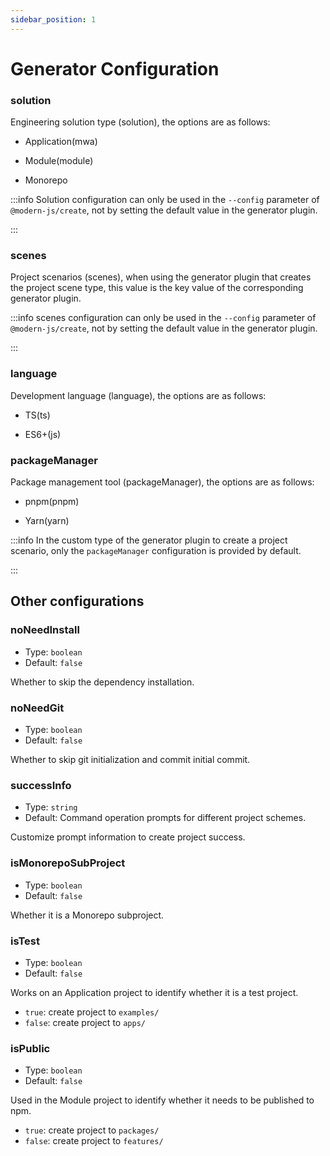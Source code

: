 ```yaml
---
sidebar_position: 1
---
```


# Generator Configuration

### solution

Engineering solution type (solution), the options are as follows:

- Application(mwa)

- Module(module)

- Monorepo

:::info
Solution configuration can only be used in the `--config` parameter of `@modern-js/create`, not by setting the default value in the generator plugin.

:::

### scenes

Project scenarios (scenes), when using the generator plugin that creates the project scene type, this value is the key value of the corresponding generator plugin.

:::info
scenes configuration can only be used in the `--config` parameter of `@modern-js/create`, not by setting the default value in the generator plugin.

:::

### language

Development language (language), the options are as follows:

- TS(ts)

- ES6+(js)

### packageManager

Package management tool (packageManager), the options are as follows:

- pnpm(pnpm)

- Yarn(yarn)

:::info
In the custom type of the generator plugin to create a project scenario, only the `packageManager` configuration is provided by default.

:::

## Other configurations

### noNeedInstall

- Type: `boolean`
- Default: `false`

Whether to skip the dependency installation.

### noNeedGit

- Type: `boolean`
- Default: `false`

Whether to skip git initialization and commit initial commit.

### successInfo

- Type: `string`
- Default: Command operation prompts for different project schemes.

Customize prompt information to create project success.

### isMonorepoSubProject

- Type: `boolean`
- Default: `false`

Whether it is a Monorepo subproject.

### isTest

- Type: `boolean`
- Default: `false`

Works on an Application project to identify whether it is a test project.

- `true`: create project to `examples/`
- `false`: create project to `apps/`

### isPublic

- Type: `boolean`
- Default: `false`

Used in the Module project to identify whether it needs to be published to npm.

- `true`: create project to `packages/`
- `false`: create project to `features/`
